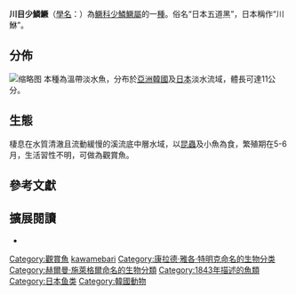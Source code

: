 {{Speciesbox
| image = Oyanirami0803.jpg
| status = NE
| status_system = IUCN3.1
| taxon = Coreoperca kawamebari
| authority = ([[Temminck|Temminck]] & [[Schlegel|Schlegel]], 1843)
| synonyms = *''Serranus kawamebari''<br>{{small|Temminck & Schlegel, 1843}}
**''Siniperca kawamebari''<br>{{small|(Temminck & Schlegel, 1843)}}
|}}

'''川目少鱗鱖'''（[[學名|學名]]：{{lang|la|''Coreoperca kawamebari''}}）為[[鱖科|鱖科]][[少鱗鱖屬|少鱗鱖屬]]的一[[種|種]]。俗名“日本五道黑”，日本稱作“川鮴”。{{r|FishBase}}

==分佈==
[[File:Coreoperca_kawamebari.jpg|缩略图]]
本種為溫帶淡水魚，分布於[[亞洲|亞洲]][[韓國|韓國]]及[[日本|日本]]淡水流域，體長可達11公分。{{r|FishBase}}

==生態==
棲息在水質清澈且流動緩慢的溪流底中層水域，以[[昆蟲|昆蟲]]及小魚為食，繁殖期在5-6月，生活習性不明，可做為觀賞魚。{{r|FishBase}}
==參考文獻==
{{reflist|refs=
<ref name="FishBase">{{FishBase_species|genus=Coreoperca|species=kawamebari |year=2016|month=8}}</ref>
}}

== 擴展閱讀 == 
*{{wikispecies-inline|Coreoperca kawamebari}}

{{taxonbar}}

{{輻鰭魚小作品}}
{{DEFAULTSORT:Coreoperca kawamebari}}
[[Category:觀賞魚|Category:觀賞魚]]
[[Category:少鱗鱖屬|kawamebari]]
[[Category:康拉德·雅各·特明克命名的生物分类|Category:康拉德·雅各·特明克命名的生物分类]]
[[Category:赫爾曼·施萊格爾命名的生物分類|Category:赫爾曼·施萊格爾命名的生物分類]]
[[Category:1843年描述的魚類|Category:1843年描述的魚類]]
[[Category:日本鱼类|Category:日本鱼类]]
[[Category:韓國動物|Category:韓國動物]]